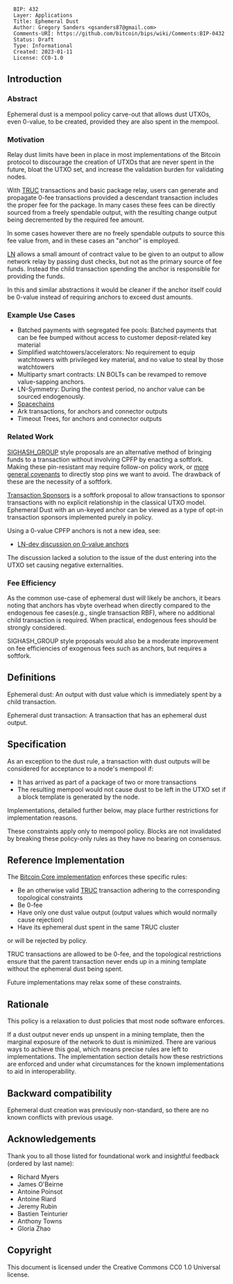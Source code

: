 <pre>
  BIP: 432
  Layer: Applications
  Title: Ephemeral Dust
  Author: Gregory Sanders <gsanders87@gmail.com>
  Comments-URI: https://github.com/bitcoin/bips/wiki/Comments:BIP-0432
  Status: Draft
  Type: Informational
  Created: 2023-01-11
  License: CC0-1.0
</pre>

==Introduction==

===Abstract===

Ephemeral dust is a mempool policy carve-out that allows dust UTXOs,
even 0-value, to be created, provided they are also spent in the mempool.

===Motivation===

Relay dust limits have been in place in most implementations of the Bitcoin
protocol to discourage the creation of UTXOs that are never spent in the future,
bloat the UTXO set, and increase the validation burden for validating
nodes.

With [https://github.com/bitcoin/bips/blob/master/bip-0431.mediawiki TRUC] transactions
and basic package relay, users can generate and propagate 0-fee transactions provided
a descendant transaction includes the proper fee for the package. In many cases
these fees can be directly sourced from a freely spendable output, with the resulting
change output being decremented by the required fee amount.

In some cases however there are no freely spendable outputs to source this fee value
from, and in these cases an "anchor" is employed.

[https://github.com/lightning/bolts/blob/master/03-transactions.md#to_local_anchor-and-to_remote_anchor-output-option_anchors LN]
allows a small amount of contract value to be given to an output to allow network relay
by passing dust checks, but not as the primary source of fee funds. Instead the child transaction
spending the anchor is responsible for providing the funds.

In this and similar abstractions it would be cleaner if the anchor itself could be 0-value
instead of requiring anchors to exceed dust amounts.

===Example Use Cases===

* Batched payments with segregated fee pools: Batched payments that can be fee bumped without access to customer deposit-related key material
* Simplified watchtowers/accelerators: No requirement to equip watchtowers with privileged key material, and no value to steal by those watchtowers
* Multiparty smart contracts: LN BOLTs can be revamped to remove value-sapping anchors.
* LN-Symmetry: During the contest period, no anchor value can be sourced endogenously.
* [https://bitcoin.stackexchange.com/questions/100537/what-is-spacechain Spacechains]
* Ark transactions, for anchors and connector outputs
* Timeout Trees, for anchors and connector outputs

===Related Work===

[https://lists.linuxfoundation.org/pipermail/bitcoin-dev/2023-January/021334.html SIGHASH_GROUP] style proposals are an alternative method of bringing funds to a transaction without involving CPFP by enacting a softfork. Making these pin-resistant may require follow-on policy work, or [https://lists.linuxfoundation.org/pipermail/bitcoin-dev/2022-May/020458.html more general covenants] to directly stop pins we want to avoid. The drawback of these are the necessity of a softfork.

[https://lists.linuxfoundation.org/pipermail/bitcoin-dev/2020-September/018168.html Transaction Sponsors] is a softfork proposal to allow transactions to
sponsor transactions with no explicit relationship in the classical UTXO
model. Ephemeral Dust with an un-keyed anchor can be viewed as a type of opt-in transaction sponsors implemented
purely in policy.

Using a 0-value CPFP anchors is not a new idea, see:

* [https://lists.linuxfoundation.org/pipermail/bitcoin-dev/2018-May/015931.html LN-dev discussion on 0-value anchors]

The discussion lacked a solution to the issue of the dust entering into the UTXO set
causing negative externalities.

===Fee Efficiency===

As the common use-case of ephemeral dust will likely be anchors, it bears noting that anchors
has vbyte overhead when directly compared to the endogenous fee cases(e.g., single transaction
RBF), where no additional child transaction is required.
When practical, endogenous fees should be strongly considered.

SIGHASH_GROUP style proposals would also be a moderate improvement on fee efficiencies of
exogenous fees such as anchors, but requires a softfork.

==Definitions==

Ephemeral dust: An output with dust value which is immediately spent by a child transaction.

Ephemeral dust transaction: A transaction that has an ephemeral dust output.

==Specification==

As an exception to the dust rule, a transaction with dust outputs will be considered for acceptance to a node's mempool if:

* It has arrived as part of a package of two or more transactions
* The resulting mempool would not cause dust to be left in the UTXO set if a block template is generated by the node.

Implementations, detailed further below, may place further restrictions for implementation reasons.

These constraints apply only to mempool policy. Blocks are not
invalidated by breaking these policy-only rules as they have no bearing on consensus.

==Reference Implementation==

The [https://github.com/bitcoin/bitcoin/pull/30239 Bitcoin Core implementation] enforces these specific rules:

* Be an otherwise valid [https://github.com/bitcoin/bips/blob/master/bip-0431.mediawiki TRUC] transaction adhering to the corresponding topological constraints
* Be 0-fee
* Have only one dust value output (output values which would normally cause rejection)
* Have its ephemeral dust spent in the same TRUC cluster

or will be rejected by policy.

TRUC transactions are allowed to be 0-fee, and the topological restrictions ensure
that the parent transaction never ends up in a mining template without the ephemeral
dust being spent.

Future implementations may relax some of these constraints.

==Rationale==

This policy is a relaxation to dust policies that most node software enforces.

If a dust output never ends up unspent in a mining template, then the marginal
exposure of the network to dust is minimized. There are various ways to achieve
this goal, which means precise rules are left to implementations.
The implementation section details how these restrictions are enforced and under
what circumstances for the known implementations to aid in interoperability.

== Backward compatibility ==

Ephemeral dust creation was previously non-standard, so there are no known conflicts
with previous usage.

==Acknowledgements==

Thank you to all those listed for foundational work
and insightful feedback (ordered by last name):

* Richard Myers
* James O'Beirne
* Antoine Poinsot
* Antoine Riard 
* Jeremy Rubin
* Bastien Teinturier
* Anthony Towns
* Gloria Zhao

==Copyright==

This document is licensed under the Creative Commons CC0 1.0 Universal license.
